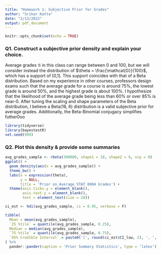 ```yaml
---
title: "Homework 1: Subjective Prior for Grades"
author: "Srikar Katta"
date: "2/13/2022"
output: pdf_document
---
```


```r
knitr::opts_chunk$set(echo = TRUE)
```

### Q1. Construct a subjective prior density and explain your choice.
Average grades $\mathcal{G}$ in this class can range between 0 and 100, but we will consider instead the distribution of $\theta = \frac{\mathcal{G}}{100}$, which has a support of [0,1]. This support coincides with that of a Beta distribution. Based on my experience in other courses, professors design exams such that the average grade for a course is around 75%, the lowest grade is around 50%, and the highest grade is about 100%. I hypothesize that the likelihood of the average grade being less than 60% or over 85% is near-0. After tuning the scaling and shape parameters of the Beta distribution, I believe a Beta(18, 6) distribution is a valid subjective prior for average grades. Additionally, the Beta-Binomial conjugacy simplifies futher0oo



```r
library(tidyverse)
library(bayestestR)
set.seed(999)
```

### Q2. Plot this density & provide some summaries
```r
avg_grades_sample <- rbeta(300000, shape1 = 18, shape2 = 6, ncp = 0)
ggplot() +
  geom_density(aes(x = avg_grades_sample)) +
  theme_bw() +
  labs(x = expression(theta),
       y = NULL,
       title = 'Prior on Average STAT 8004 Grades') +
  theme(axis.ticks.y = element_blank(),
        axis.text.y = element_blank(),
        text = element_text(size = 20))

ci_est <- hdi(avg_grades_sample, ci = 0.95, verbose = F)

```

```r
tibble(
  Mean = mean(avg_grades_sample),
  `25 %tile` = quantile(avg_grades_sample, 0.25),
  Median = median(avg_grades_sample),
  `75 %tile` = quantile(avg_grades_sample, 0.75),
  `95% Credible Interval` = paste0('[', round(ci_est$CI_low, 2), ', ', round(ci_est$CI_high, 2), ']')
) %>%
  pander::pander(caption = 'Prior Summary Statistics', type = 'latex')
```





